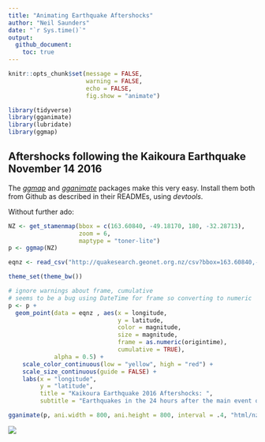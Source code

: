 ```yaml
---
title: "Animating Earthquake Aftershocks"
author: "Neil Saunders"
date: "`r Sys.time()`"
output: 
  github_document: 
    toc: true
---
```


```r
knitr::opts_chunk$set(message = FALSE, 
                      warning = FALSE, 
                      echo = FALSE,
                      fig.show = "animate")

library(tidyverse)
library(gganimate)
library(lubridate)
library(ggmap)
```

## Aftershocks following the Kaikoura Earthquake November 14 2016
The _[ggmap](https://github.com/dkahle/ggmap)_ and _[gganimate](https://github.com/dgrtwo/gganimate)_ packages make this very easy. Install them both from Github as described in their READMEs, using _devtools_.

Without further ado:


```r
NZ <- get_stamenmap(bbox = c(163.60840, -49.18170, 180, -32.28713), 
                    zoom = 6, 
                    maptype = "toner-lite")
p <- ggmap(NZ)

eqnz <- read_csv("http://quakesearch.geonet.org.nz/csv?bbox=163.60840,-49.18170,182.98828,-32.28713&startdate=2016-11-13T11:00:00&enddate=2016-11-14T11:00:00")

theme_set(theme_bw())

# ignore warnings about frame, cumulative
# seems to be a bug using DateTime for frame so converting to numeric
p <- p + 
  geom_point(data = eqnz , aes(x = longitude, 
                               y = latitude, 
                               color = magnitude, 
                               size = magnitude, 
                               frame = as.numeric(origintime), 
                               cumulative = TRUE), 
             alpha = 0.5) + 
    scale_color_continuous(low = "yellow", high = "red") + 
    scale_size_continuous(guide = FALSE) + 
    labs(x = "longitude", 
         y = "latitude", 
         title = "Kaikoura Earthquake 2016 Aftershocks: ", 
         subtitle = "Earthquakes in the 24 hours after the main event on November 14")

gganimate(p, ani.width = 800, ani.height = 800, interval = .4, "html/nz2016.gif")
```

![](html/nz2016.gif)
